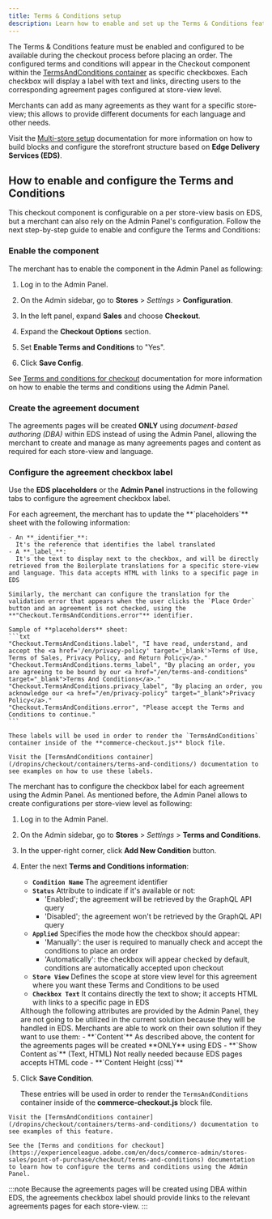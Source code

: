 ```yaml
---
title: Terms & Conditions setup
description: Learn how to enable and set up the Terms & Conditions feature.
---
```



The Terms & Conditions feature must be enabled and configured to be available during the checkout process before placing an order.
The configured terms and conditions will appear in the Checkout component within the [TermsAndConditions container](/dropins/checkout/containers/terms-and-conditions/) as specific checkboxes. Each checkbox will display a label with text and links, directing users to the corresponding agreement pages configured at store-view level.

<Aside type="tip" title="TermsAndConditions configurable on a per store-view basis">
  Merchants can add as many agreements as they want for a specific store-view; this allows to provide different documents for each language and other needs.

  Visit the [Multi-store setup](/merchants/multistore/) documentation for more information on how to build blocks and configure the storefront structure based on **Edge Delivery Services (EDS)**.
</Aside>

## How to enable and configure the Terms and Conditions

This checkout component is configurable on a per store-view basis on EDS, but a merchant can also rely on the Admin Panel's configuration. Follow the next step-by-step guide to enable and configure the Terms and Conditions:

<Tasks>

<Task>

### Enable the component

The merchant has to enable the component in the Admin Panel as following:

<Steps>

1. Log in to the Admin Panel.

1. On the Admin sidebar, go to **Stores** > _Settings_ > **Configuration**.

1. In the left panel, expand **Sales** and choose **Checkout**.

1. Expand the **Checkout Options** section.

1. Set **Enable Terms and Conditions** to "Yes".

1. Click **Save Config**.

</Steps>

See [Terms and conditions for checkout](https://experienceleague.adobe.com/en/docs/commerce-admin/stores-sales/point-of-purchase/checkout/terms-and-conditions) documentation for more information on how to enable the terms and conditions using the Admin Panel.

</Task>

<Task>

### Create the agreement document

The agreements pages will be created **ONLY** using _document-based authoring (DBA)_ within EDS instead of using the Admin Panel, allowing the merchant to create and manage as many agreements pages and content as required for each store-view and language.

</Task>

<Task>

### Configure the agreement checkbox label

Use the **EDS placeholders** or the **Admin Panel** instructions in the following tabs to configure the agreement checkbox label.

<Tabs>
  <TabItem label="Using EDS placeholders" default>
    For each agreement, the merchant has to update the **`placeholders`** sheet with the following information:

    - An **_identifier_**:
      It's the reference that identifies the label translated
    - A **_label_**:
      It's the text to display next to the checkbox, and will be directly retrieved from the Boilerplate translations for a specific store-view and language. This data accepts HTML with links to a specific page in EDS

    Similarly, the merchant can configure the translation for the validation error that appears when the user clicks the `Place Order` button and an agreement is not checked, using the **"Checkout.TermsAndConditions.error"** identifier.

    Sample of **placeholders** sheet:
    ```txt
    "Checkout.TermsAndConditions.label", "I have read, understand, and accept the <a href='/en/privacy-policy' target='_blank'>Terms of Use, Terms of Sales, Privacy Policy, and Return Policy</a>."
    "Checkout.TermsAndConditions.terms_label", "By placing an order, you are agreeing to be bound by our <a href="/en/terms-and-conditions" target="_blank">Terms And Conditions</a>."
    "Checkout.TermsAndConditions.privacy_label", "By placing an order, you acknowledge our <a href="/en/privacy-policy" target="_blank">Privacy Policy</a>."
    "Checkout.TermsAndConditions.error", "Please accept the Terms and Conditions to continue."
    ```

    These labels will be used in order to render the `TermsAndConditions` container inside of the **commerce-checkout.js** block file.

    Visit the [TermsAndConditions container](/dropins/checkout/containers/terms-and-conditions/) documentation to see examples on how to use these labels.
  </TabItem>
  <TabItem label="Using the Admin Panel">
  The merchant has to configure the checkbox label for each agreement using the Admin Panel. As mentioned before, the Admin Panel allows to create configurations per store-view level as following:

  1. Log in to the Admin Panel.

  1. On the Admin sidebar, go to **Stores** > _Settings_ > **Terms and Conditions**.

  1. In the upper-right corner, click **Add New Condition** button.

  1. Enter the next **Terms and Conditions information**:
      - **`Condition Name`**
        The agreement identifier
      - **`Status`**
        Attribute to indicate if it's available or not:
        - 'Enabled'; the agreement will be retrieved by the GraphQL API query
        - 'Disabled'; the agreement won't be retrieved by the GraphQL API query
      - **`Applied`**
        Specifies the mode how the checkbox should appear:
        - 'Manually': the user is required to manually check and accept the conditions to place an order
        - 'Automatically': the checkbox will appear checked by default, conditions are automatically accepted upon checkout
      - **`Store View`**
        Defines the scope at store view level for this agreement where you want these Terms and Conditions to be used
      - **`Checkbox Text`**
        It contains directly the text to show; it accepts HTML with links to a specific page in EDS

      <Aside type="note" title="Some attributes are not used">
        Although the following attributes are provided by the Admin Panel, they are not going to be utilized in the current solution because they will be handled in EDS. Merchants are able to work on their own solution if they want to use them:
        - **`Content`**
          As described above, the content for the agreements pages will be created **ONLY** using EDS
        - **`Show Content as`** (Text, HTML)
          Not really needed because EDS pages accepts HTML code
        - **`Content Height (css)`**
      </Aside>

  1. Click **Save Condition**.

      These entries will be used in order to render the `TermsAndConditions` container inside of the **commerce-checkout.js** block file.

    Visit the [TermsAndConditions container](/dropins/checkout/containers/terms-and-conditions/) documentation to see examples of this feature.

    See the [Terms and conditions for checkout](https://experienceleague.adobe.com/en/docs/commerce-admin/stores-sales/point-of-purchase/checkout/terms-and-conditions) documentation to learn how to configure the terms and conditions using the Admin Panel.
  </TabItem>
</Tabs>

:::note
Because the agreements pages will be created using DBA within EDS, the agreements checkbox label should provide links to the relevant agreements pages for each store-view.
:::

</Task>
</Tasks>
